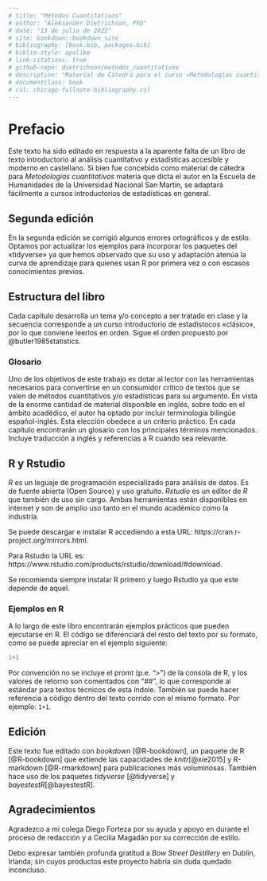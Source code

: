 ```yaml
---
# title: "Métodos Cuantitativos"
# author: "Aleksander Dietrichson, PhD"
# date: "13 de julio de 2022"
# site: bookdown::bookdown_site
# bibliography: [book.bib, packages.bib]
# biblio-style: apalike
# link-citations: true
# github-repo: dietrichson/metodos_cuantitativos
# description: "Material de Cátedra para el curso «Metodologías cuantitativas»."
# documentclass: book
# csl: chicago-fullnote-bibliography.csl
---
```


# Prefacio {.unnumbered}

Este texto ha sido editado en respuesta a la aparente falta de un libro de texto introductorio al análisis cuantitativo y estadísticas accesible y moderno en castellano. Si bien fue concebido como material de cátedra para *Metodologías cuantitativas* materia que dicta el autor en la Escuela de Humanidades de la Universidad Nacional San Martín, se adaptará fácilmente a cursos introductorios de estadísticas en general.

## Segunda edición {.unnumbered}

En la segunda edición se corrigió algunos errores ortográficos y de estilo. Optamos por actualizar los ejemplos para incorporar los paquetes del «tidyverse» ya que hemos observado que su uso y adaptación atenúa la curva de aprendizaje para quienes usan R por primera vez o con escasos conocimientos previos.

## Estructura del libro {.unnumbered}

Cada capítulo desarrolla un tema y/o concepto a ser tratado en clase y la secuencia corresponde a un curso introductorio de estadístocos «clásico», por lo que conviene leerlos en orden. Sigue el orden propuesto por @butler1985statistics.

### Glosario {.unnumbered}

Uno de los objetivos de este trabajo es dotar al lector con las herramientas necesarios para convertirse en un consumidor crítico de textos que se valen de métodos cuantitativos y/o estadísticas para su argumento. En vista de la enorme cantidad de material disponible en inglés, sobre todo en el ámbito acadédico, el autor ha optado por incluir terminología bilingüe español-inglés. Esta elección obedece a un criterio práctico. En cada capítulo encontrarán un glosario con los principales términos mencionados. Incluye traducción a inglés y referencias a R cuando sea relevante.

## R y Rstudio {.unnumbered}

*R* es un leguaje de programación especializado para análisis de datos. Es de fuente abierta (Open Source) y uso gratuito. *Rstudio* es un editor de *R* que también de uso sin cargo. Ambas herramientas están disponibles en internet y son de amplio uso tanto en el mundo académico como la industria.

Se puede descargar e instalar R accediendo a esta URL: https://cran.r-project.org/mirrors.html.

Para Rstudio la URL es: https://www.rstudio.com/products/rstudio/download/#download.

Se recomienda siempre instalar R primero y luego Rstudio ya que este depende de aquel.

### Ejemplos en R {.unnumbered}

A lo largo de este libro encontrarán ejemplos prácticos que pueden ejecutarse en R. El código se diferenciará del resto del texto por su formato, como se puede apreciar en el ejemplo siguiente:

```r
1+1
```

Por convención no se incluye el promt (p.e. "\>") de la consola de R, y los valores de retorno son comentados con "\##", lo que corresponde al estándar para textos técnicos de esta índole. También se puede hacer referencia a código dentro del texto corrido con el mismo formato. Por ejemplo: `1+1`.

## Edición {.unnumbered}

Este texto fue editado con *bookdown* [@R-bookdown], un paquete de R [@R-bookdown] que extiende las capacidades de *knitr*[@xie2015] y R-markdown [@R-rmarkdown] para publicaciones más voluminosas. También hace uso de los paquetes *tidyverse* [@tidyverse] y *bayestestR*[@bayestestR].

## Agradecimientos {.unnumbered}

Agradezco a mi colega Diego Forteza por su ayuda y apoyo en durante el proceso de redacción y a Cecilia Magadán por su corrección de estilo.

Debo expresar también profunda gratitud a *Bow Street Destillery* en Dublin, Irlanda; sin cuyos productos este proyecto habría sin duda quedado inconcluso.
